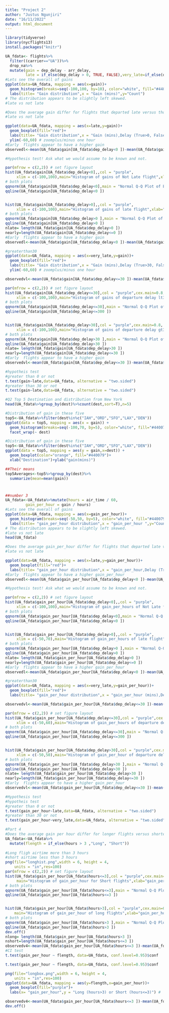 ---
title: "Project 2"
author: "Justus Ngunjiri"
date: "16/11/2022"
output: html_document
---
```{r}
library(tidyverse)
library(nycflights13)
install.packages("knitr")
```
```{r}
UA_fdata<- flights%>%
  filter((carrier=="UA"))%>%
  drop_na%>%
  mutate(gain = dep_delay - arr_delay,
         late = if_else(dep_delay > 0, TRUE, FALSE),very_late=if_else(dep_delay > 30, TRUE, FALSE))
#Lets see the overall of gains
ggplot(data=UA_fdata, mapping = aes(x=gain))+
  geom_histogram(breaks=seq(-100,100, by=10), color="white", fill="#440079")+
  labs(title= "Gain distribution",x = "Gain (mins)",y="Count")
# The distribution appears to be slightly left skewed.
#late vs not late

```
```{r}
#Does the average gain differ for flights that departed late versus those that did not? What about for flights that departed more than 30 minutes late?
#late vs not late

ggplot(data=UA_fdata, mapping = aes(x=late,y=gain))+
  geom_boxplot(fill="red")+
  labs(title= "Gain distribution",x = "Gain (mins),Delay (True>0, False<=0)")+
  ylim(-60,60) # zoomplus/minus one hour
#Early  flights appear to have a higher gain
observedl<-mean(UA_fdata$gain[UA_fdata$dep_delay<0 ])-mean(UA_fdata$gain[UA_fdata$dep_delay>=0 ])

#Hypothesis test! Ask what we would assume to be known and not.


```
```{r}
par(mfrow = c(2,2)) # set figure layout
hist(UA_fdata$gain[UA_fdata$dep_delay<0],,col = "purple",
     xlim = c(-100,100),main="Histogram of gains of Not Late flight",xlab="Gain (hrs)",ylab="Frequency" ) # same x range in
# both plots
qqnorm(UA_fdata$gain[UA_fdata$dep_delay<0],main = "Normal Q-Q Plot of Early flights")
qqline(UA_fdata$gain[UA_fdata$dep_delay<0 ])


hist(UA_fdata$gain[UA_fdata$dep_delay>0],,col = "purple",
     xlim = c(-100,100),main="Histogram of gains of late flight",xlab="Gain (hrs)",ylab="Frequency" ) # same x range in
# both plots
qqnorm(UA_fdata$gain[UA_fdata$dep_delay>0 ],main = "Normal Q-Q Plot of Late flights")
qqline(UA_fdata$gain[UA_fdata$dep_delay>0 ])
nlate= length(UA_fdata$gain[UA_fdata$dep_delay>0 ])
nearly=length(UA_fdata$gain[UA_fdata$dep_delay<=0 ])
#Early  flights appear to have a higher gain
observedl<-mean(UA_fdata$gain[UA_fdata$dep_delay<0 ])-mean(UA_fdata$gain[UA_fdata$dep_delay>=0 ])
```

```{r}

#greaterthan30
ggplot(data=UA_fdata, mapping = aes(x=very_late,y=gain))+
  geom_boxplot(fill="red")+
  labs(title= "Gain distribution",x = "Gain (mins),Delay (True>30, False<=30)")+
  ylim(-60,60) # zoomplus/minus one hour

observedvl<-mean(UA_fdata$gain[UA_fdata$dep_delay<=30 ])-mean(UA_fdata$gain[UA_fdata$dep_delay>30 ])

```
```{r}
par(mfrow = c(2,2)) # set figure layout
hist(UA_fdata$gain[UA_fdata$dep_delay<=30],col = "purple",cex.main=0.8,
     xlim = c(-100,100),main="Histogram of gains of departure delay lt30 flight",xlab="Gain (hrs)",ylab="Frequency" ) # same x range in
# both plots
qqnorm(UA_fdata$gain[UA_fdata$dep_delay<=30],main = "Normal Q-Q Plot of departure delay lt30 flights",cex.main=0.8)
qqline(UA_fdata$gain[UA_fdata$dep_delay<=300 ])


hist(UA_fdata$gain[UA_fdata$dep_delay>30],col = "purple",cex.main=0.8,
     xlim = c(-100,100),main="Histogram of gains of departure delay gt30 flight",xlab="Gain (hrs)",ylab="Frequency" ) # same x range in
# both plots
qqnorm(UA_fdata$gain[UA_fdata$dep_delay>30 ],main = "Normal Q-Q Plot of departure delay gt30 flights",cex.main=0.8)
qqline(UA_fdata$gain[UA_fdata$dep_delay>30 ])
nlate= length(UA_fdata$gain[UA_fdata$dep_delay>30 ])
nearly=length(UA_fdata$gain[UA_fdata$dep_delay<=30 ])
#Early  flights appear to have a higher gain
observedvl<-mean(UA_fdata$gain[UA_fdata$dep_delay<=30 ])-mean(UA_fdata$gain[UA_fdata$dep_delay>30 ])

```


```{r}
#hypotheis test
#greater than 0 or not
t.test(gain~late,data=UA_fdata, alternative = "two.sided")
#greater than 30 or not
t.test(gain~late,data=UA_fdata, alternative = "two.sided")

```
```{r}
#Q2 Top 5 Destination and distribution from New York
head(UA_fdata%>%group_by(dest)%>%count(dest,sort=T),n=5)
```


```{r}
#Distribution of gain in these five
top5<-UA_fdata%>%filter(dest%in%c("IAH","ORD","SFO","LAX","DEN"))
ggplot(data = top5, mapping = aes(x = gain)) +
  geom_histogram(breaks=seq(-100,70, by=5), color="white", fill="#440079") +
  facet_wrap(~ dest)

```
```{r}
#Distribution of gain in these five
top5<-UA_fdata%>%filter(dest%in%c("IAH","ORD","SFO","LAX","DEN"))
ggplot(data = top5, mapping = aes(y = gain,x=dest)) +
  geom_boxplot(color="orange", fill="#440079")+
  xlab("Destination")+ylab("gain(mins)")
```

```{r}
##Their means
top5Averages<-top5%>%group_by(dest)%>%
  summarize(mean=mean(gain))

```
#
```{r}
##number 3
UA_fdata<-UA_fdata%>%mutate(hours = air_time / 60,
         gain_per_hour = gain / hours)
#Lets see the overall of gains
ggplot(data=UA_fdata, mapping = aes(x=gain_per_hour))+
  geom_histogram(breaks=seq(-50,50, by=5), color="white", fill="#440079")+
  labs(title= "gain_per_hour distribution",x = "gain_per_hour ",y="Count")
# The distribution appears to be slightly left skewed.
#late vs not late
head(UA_fdata)

```
```{r}
#Does the average gain_per_hour differ for flights that departed late versus those that did not? What about for flights that departed more than 30 minutes late?
#late vs not late

ggplot(data=UA_fdata, mapping = aes(x=late,y=gain_per_hour))+
  geom_boxplot(fill="red")+
  labs(title= "gain_per_hour distribution",x = "gain_per_hour,Delay (True>0, False<=0)") # zoomplus/minus one hour
#Early  flights appear to have a higher gain_per_hour
observedl<-mean(UA_fdata$gain_per_hour[UA_fdata$dep_delay<0 ])-mean(UA_fdata$gain_per_hour[UA_fdata$dep_delay>=0 ])

#Hypothesis test! Ask what we would assume to be known and not.


```
```{r}
par(mfrow = c(2,2)) # set figure layout
hist(UA_fdata$gain_per_hour[UA_fdata$dep_delay<0],,col = "purple",
     xlim = c(-100,100),main="Histogram of gain_per_hours of Not Late flight",xlab="gain_per_hour ",ylab="Frequency" ) # same x range in
# both plots
qqnorm(UA_fdata$gain_per_hour[UA_fdata$dep_delay<0],main = "Normal Q-Q Plot of Early flights")
qqline(UA_fdata$gain_per_hour[UA_fdata$dep_delay<0 ])


hist(UA_fdata$gain_per_hour[UA_fdata$dep_delay>0],,col = "purple",
     xlim = c(-50,70),main="Histogram of gain_per_hours of late flight",xlab="gain_per_hour",ylab="Frequency" ) # same x range in
# both plots
qqnorm(UA_fdata$gain_per_hour[UA_fdata$dep_delay>0 ],main = "Normal Q-Q Plot of Late flights")
qqline(UA_fdata$gain_per_hour[UA_fdata$dep_delay>0 ])
nlate= length(UA_fdata$gain_per_hour[UA_fdata$dep_delay>0 ])
nearly=length(UA_fdata$gain_per_hour[UA_fdata$dep_delay<=0 ])
#Early  flights appear to have a higher gain_per_hour
observedl<-mean(UA_fdata$gain_per_hour[UA_fdata$dep_delay<0 ])-mean(UA_fdata$gain_per_hour[UA_fdata$dep_delay>=0 ])
```

```{r}

#greaterthan30
ggplot(data=UA_fdata, mapping = aes(x=very_late,y=gain_per_hour))+
  geom_boxplot(fill="red")+
  labs(title= "gain_per_hour distribution",x = "gain_per_hour (mins),Delay (True>30, False<=30)") # 

observedvl<-mean(UA_fdata$gain_per_hour[UA_fdata$dep_delay<=30 ])-mean(UA_fdata$gain_per_hour[UA_fdata$dep_delay>30 ])

```
```{r}
par(mfrow = c(2,2)) # set figure layout
hist(UA_fdata$gain_per_hour[UA_fdata$dep_delay<=30],col = "purple",cex.main=0.8,cex.axis=0.8,breaks =50,
     xlim = c(-50,60),main="Histogram of gain_per_hours of departure delay lt30 flight",xlab="gain_per_hour ",ylab="Frequency" ) # same x range in
# both plots
qqnorm(UA_fdata$gain_per_hour[UA_fdata$dep_delay<=30],main = "Normal Q-Q Plot of departure delay lt30 flights",cex.main=0.8)
qqline(UA_fdata$gain_per_hour[UA_fdata$dep_delay<=300 ])


hist(UA_fdata$gain_per_hour[UA_fdata$dep_delay>30],col = "purple",cex.main=0.8,cex.axis=0.8,breaks = 50,
     xlim = c(-50,50),main="Histogram of gain_per_hour of departure delay gt30 flight",xlab="gain_per_hour ",ylab="Frequency" ) # same x range in
# both plots
qqnorm(UA_fdata$gain_per_hour[UA_fdata$dep_delay>30 ],main = "Normal Q-Q Plot of departure delay gt30 flights",cex.main=0.8)
qqline(UA_fdata$gain_per_hour[UA_fdata$dep_delay>30 ])
nlate= length(UA_fdata$gain_per_hour[UA_fdata$dep_delay>30 ])
nearly=length(UA_fdata$gain_per_hour[UA_fdata$dep_delay<=30 ])
#Early  flights appear to have a higher gain_per_hour
observedvl<-mean(UA_fdata$gain_per_hour[UA_fdata$dep_delay<=30 ])-mean(UA_fdata$gain_per_hour[UA_fdata$dep_delay>30 ])

```


```{r}
#Hypothesis test
#hypotheis test
#greater than 0 or not
t.test(gain_per_hour~late,data=UA_fdata, alternative = "two.sided")
#greater than 30 or not
t.test(gain_per_hour~very_late,data=UA_fdata, alternative = "two.sided")

```
```{r}
#Part 4
#Does the average gain per hour differ for longer flights versus shorter flights
UA_fdata<-UA_fdata%>% 
  mutate(flength = if_else(hours > 3 ,"Long", "Short"))
         
#Long fligh airtime more than 3 hours
#short airtime less than 3 hours
png(file="longhist.png",width = 6, height = 4,
    units = "in",res=100)
par(mfrow = c(2,2)) # set figure layout
hist(UA_fdata$gain_per_hour[UA_fdata$hours<=3],col = "purple",cex.main=0.8,cex.axis=0.8,breaks =50,  xlim=c(-50,50),
     main="Histogram of gain_per_hour for Short flights",xlab="gain_per_hour ",ylab="Frequency" ) # same x range in
# both plots
qqnorm(UA_fdata$gain_per_hour[UA_fdata$hours<=3],main = "Normal Q-Q Plot for short flights",cex.main=0.8)
qqline(UA_fdata$gain_per_hour[UA_fdata$hours<=3 ])


hist(UA_fdata$gain_per_hour[UA_fdata$hours>3],col = "purple",cex.main=0.8,cex.axis=0.8,breaks = 50,xlim=c(-30,20),
    main="Histogram of gain_per_hour of long flights",xlab="gain_per_hour ",ylab="Frequency" ) # same x range in
# both plots
qqnorm(UA_fdata$gain_per_hour[UA_fdata$hours>3 ],main = "Normal Q-Q Plot of Long flights",cex.main=0.8)
qqline(UA_fdata$gain_per_hour[UA_fdata$hours>3 ])
dev.off()
nlong= length(UA_fdata$gain_per_hour[UA_fdata$hours>3 ])
nshort=length(UA_fdata$gain_per_hour[UA_fdata$hours<=3 ])
observedv4<-mean(UA_fdata$gain_per_hour[UA_fdata$hours<=3 ])-mean(UA_fdata$gain_per_hour[UA_fdata$hours>3 ])
#CI test
t.test(gain_per_hour ~ flength, data=UA_fdata, conf.level=0.95)$conf

```
```{r}
t.test(gain_per_hour ~ flength, data=UA_fdata, conf.level=0.95)$conf
```


```{r}
png(file="longbox.png",width = 6, height = 4,
    units = "in",res=100)
ggplot(data=UA_fdata, mapping = aes(y=flength,x=gain_per_hour))+
  geom_boxplot(fill="purple")+
  labs(x= "gain_per_hour",y = "Long (hours>3) or Short (hours<=3)") # 

observedv4<-mean(UA_fdata$gain_per_hour[UA_fdata$hours<=3 ])-mean(UA_fdata$gain_per_hour[UA_fdata$hours>3 ])
dev.off()
```




